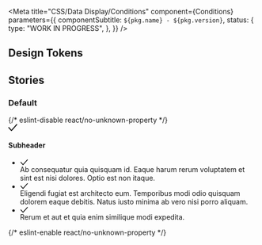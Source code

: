 

<Meta
  title="CSS/Data Display/Conditions"
  component={Conditions}
  parameters={{
    componentSubtitle: `${pkg.name} - ${pkg.version}`,
    status: {
      type: "WORK IN PROGRESS",
    },
  }}
/>

<Description markdown={readme} />

## Design Tokens

<DesignTokenDocBlock categoryName="Conditions" viewType="table" />

## Stories

### Default

<Canvas>
  {/* eslint-disable react/no-unknown-property */}
  <Story name="Default">
    <div class="denhaag-list__wrapper denhaag-conditions">
      <div class="denhaag-conditions__label-container">
        <div class="denhaag-conditions__label">
          <svg
            class="denhaag-conditions__label-icon"
            aria-hidden="true"
            width="18"
            height="14"
            viewBox="0 0 18 14"
            fill="none"
            xmlns="http://www.w3.org/2000/svg"
          >
            <path
              d="M17.6644 0.252601C18.0772 0.619519 18.1143 1.25159 17.7474 1.66437L7.08075 13.6644C6.89099 13.8779 6.61898 14 6.33334 14C6.04771 14 5.7757 13.8779 5.58593 13.6644L0.252601 7.66437C-0.114317 7.25159 -0.077136 6.61952 0.335647 6.2526C0.74843 5.88568 1.3805 5.92286 1.74742 6.33565L6.33334 11.4948L16.2526 0.335647C16.6195 -0.077136 17.2516 -0.114317 17.6644 0.252601Z"
              fill="currentColor"
            />
          </svg>
        </div>
      </div>
      <h4 class="denhaag-list__subheader utrecht-heading-2 denhaag-conditions__title">Subheader</h4>
      <ul class="denhaag-list denhaag-conditions__list">
        <li class="denhaag-list__item denhaag-conditions__list-item">
          <div class="denhaag-list__item-icon denhaag-conditions__item-icon">
            <svg
              class="denhaag-icon"
              aria-hidden="true"
              width="16"
              height="12"
              viewBox="0 0 16 12"
              fill="none"
              xmlns="http://www.w3.org/2000/svg"
            >
              <path
                d="M15.2203 0.37847C15.5643 0.684235 15.5953 1.21096 15.2895 1.55495L6.40063 11.5549C6.24249 11.7329 6.01582 11.8346 5.77779 11.8346C5.53975 11.8346 5.31309 11.7329 5.15495 11.5549L0.710501 6.55495C0.404736 6.21096 0.43572 5.68424 0.779706 5.37847C1.12369 5.0727 1.65042 5.10369 1.95618 5.44767L5.77779 9.74698L14.0438 0.447674C14.3496 0.103689 14.8763 0.0727049 15.2203 0.37847Z"
                fill="currentColor"
              />
            </svg>
          </div>
          <div class="denhaag-list__item-text denhaag-conditions__text">
            <span class="denhaag-list__item-text-primary denhaag-conditions__text-content">
              Ab consequatur quia quisquam id. Eaque harum rerum voluptatem et sint est nisi dolores. Optio est non
              itaque.
            </span>
          </div>
        </li>
        <li class="denhaag-list__item denhaag-conditions__list-item">
          <div class="denhaag-list__item-icon denhaag-conditions__item-icon">
            <svg
              class="denhaag-icon"
              aria-hidden="true"
              width="16"
              height="12"
              viewBox="0 0 16 12"
              fill="none"
              xmlns="http://www.w3.org/2000/svg"
            >
              <path
                d="M15.2203 0.37847C15.5643 0.684235 15.5953 1.21096 15.2895 1.55495L6.40063 11.5549C6.24249 11.7329 6.01582 11.8346 5.77779 11.8346C5.53975 11.8346 5.31309 11.7329 5.15495 11.5549L0.710501 6.55495C0.404736 6.21096 0.43572 5.68424 0.779706 5.37847C1.12369 5.0727 1.65042 5.10369 1.95618 5.44767L5.77779 9.74698L14.0438 0.447674C14.3496 0.103689 14.8763 0.0727049 15.2203 0.37847Z"
                fill="currentColor"
              />
            </svg>
          </div>
          <div class="denhaag-list__item-text denhaag-conditions__text">
            <span class="denhaag-list__item-text-primary denhaag-conditions__text-content">
              Eligendi fugiat est architecto eum. Temporibus modi odio quisquam dolorem eaque debitis. Natus iusto
              minima ab vero nisi porro aliquam.
            </span>
          </div>
        </li>
        <li class="denhaag-list__item denhaag-conditions__list-item">
          <div class="denhaag-list__item-icon denhaag-conditions__item-icon">
            <svg
              class="denhaag-icon"
              aria-hidden="true"
              width="16"
              height="12"
              viewBox="0 0 16 12"
              fill="none"
              xmlns="http://www.w3.org/2000/svg"
            >
              <path
                d="M15.2203 0.37847C15.5643 0.684235 15.5953 1.21096 15.2895 1.55495L6.40063 11.5549C6.24249 11.7329 6.01582 11.8346 5.77779 11.8346C5.53975 11.8346 5.31309 11.7329 5.15495 11.5549L0.710501 6.55495C0.404736 6.21096 0.43572 5.68424 0.779706 5.37847C1.12369 5.0727 1.65042 5.10369 1.95618 5.44767L5.77779 9.74698L14.0438 0.447674C14.3496 0.103689 14.8763 0.0727049 15.2203 0.37847Z"
                fill="currentColor"
              />
            </svg>
          </div>
          <div class="denhaag-list__item-text denhaag-conditions__text">
            <span class="denhaag-list__item-text-primary denhaag-conditions__text-content">
              Rerum et aut et quia enim similique modi expedita.
            </span>
          </div>
        </li>
      </ul>
    </div>
  </Story>
  {/* eslint-enable react/no-unknown-property */}
</Canvas>
